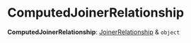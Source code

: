 
# ComputedJoinerRelationship

 **ComputedJoinerRelationship**: [JoinerRelationship](../types.JoinerRelationship/page.mdx) & `object`
